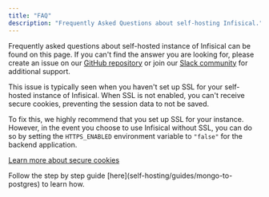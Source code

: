 ```yaml
---
title: "FAQ"
description: "Frequently Asked Questions about self-hosting Infisical."
---
```


Frequently asked questions about self-hosted instance of Infisical can be found on this page. 
If you can't find the answer you are looking for, please create an issue on our [GitHub repository](https://github.com/Infisical/infisical) or join our [Slack community](https://infisical.com/slack) for additional support.

<Accordion title="When I refresh any page, it logs me out" defaultOpen="true">
This issue is typically seen when you haven't set up SSL for your self-hosted instance of Infisical. When SSL is not enabled, you can't receive secure cookies, preventing the session data to not be saved.

To fix this, we highly recommend that you set up SSL for your instance. 
However, in the event you choose to use Infisical without SSL, you can do so by setting the `HTTPS_ENABLED` environment variable to `"false"` for the backend application.

[Learn more about secure cookies](https://really-simple-ssl.com/definition/what-are-secure-cookies/)
</Accordion>

<Accordion title="How can I upgrade my Infisical instance to Postgres version?">
  Follow the step by step guide [here](self-hosting/guides/mongo-to-postgres) to learn how.
</Accordion>

